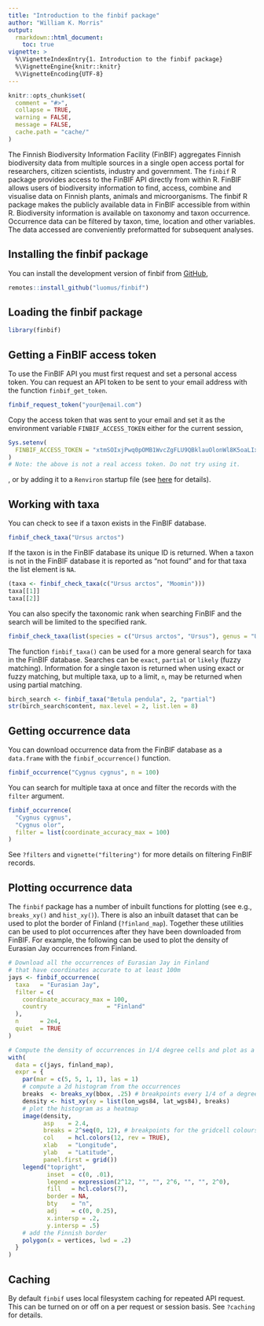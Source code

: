 ```yaml
---
title: "Introduction to the finbif package"
author: "William K. Morris"
output: 
  rmarkdown::html_document:
    toc: true
vignette: >
  %\VignetteIndexEntry{1. Introduction to the finbif package}
  %\VignetteEngine{knitr::knitr}
  %\VignetteEncoding{UTF-8}
---
```


```r
knitr::opts_chunk$set(
  comment = "#>",
  collapse = TRUE,
  warning = FALSE,
  message = FALSE,
  cache.path = "cache/"
)
```
The Finnish Biodiversity Information Facility (FinBIF) aggregates Finnish
biodiversity data from multiple sources in a single open access portal for
researchers, citizen scientists, industry and government. The `finbif` R
package provides access to the FinBIF API directly from within R. FinBIF allows
users of biodiversity information to find, access, combine and visualise data on
Finnish plants, animals and microorganisms. The finbif R package makes the
publicly available data in FinBIF accessible from within R. Biodiversity
information is available on taxonomy and taxon occurrence. Occurrence data can
be filtered by taxon, time, location and other variables. The data accessed are
conveniently preformatted for subsequent analyses.

## Installing the finbif package
You can install the development version of finbif from
[GitHub](https://github.com),
```r
remotes::install_github("luomus/finbif")
```

## Loading the finbif package
```r
library(finbif)
```

## Getting a FinBIF access token
To use the FinBIF API you must first request and set a personal access token.
You can request an API token to be sent to your email address with the function
`finbif_get_token`.
```r
finbif_request_token("your@email.com")
```

Copy the access token that was sent to your email and set it as the environment
variable `FINBIF_ACCESS_TOKEN` either for the current session,
```r
Sys.setenv(
  FINBIF_ACCESS_TOKEN = "xtmSOIxjPwq0pOMB1WvcZgFLU9QBklauOlonWl8K5oaLIx8RniJLrvcJU4v9H7Et"
)
# Note: the above is not a real access token. Do not try using it.
```
, or by adding it to a `Renviron` startup file (see
[here](https://rviews.rstudio.com/2017/04/19/r-for-enterprise-understanding-r-s-startup/)
for details).

## Working with taxa
You can check to see if a taxon exists in the FinBIF database.
```r
finbif_check_taxa("Ursus arctos")
```

If the taxon is in the FinBIF database its unique ID is returned. When a taxon
is not in the FinBIF database it is reported as "not found" and for that taxa
the list element is `NA`.
```r
(taxa <- finbif_check_taxa(c("Ursus arctos", "Moomin")))
taxa[[1]]
taxa[[2]]
```

You can also specify the taxonomic rank when searching FinBIF and the search
will be limited to the specified rank.
```r
finbif_check_taxa(list(species = c("Ursus arctos", "Ursus"), genus = "Ursus"))
```

The function `finbif_taxa()` can be used for a more general search for taxa in 
the FinBIF database. Searches can be `exact`, `partial` or `likely` (fuzzy
matching). Information for a single taxon is returned when using exact or fuzzy
matching, but multiple taxa, up to a limit, `n`, may be returned when using
partial matching.
```r
birch_search <- finbif_taxa("Betula pendula", 2, "partial")
str(birch_search$content, max.level = 2, list.len = 8)
```

## Getting occurrence data
You can download occurrence data from the FinBIF database as a `data.frame` with
the `finbif_occurrence()` function.
```r
finbif_occurrence("Cygnus cygnus", n = 100)
```

You can search for multiple taxa at once and filter the records with the
`filter` argument.
```r
finbif_occurrence(
  "Cygnus cygnus", 
  "Cygnus olor",
  filter = list(coordinate_accuracy_max = 100)
)
```

See `?filters` and `vignette("filtering")` for more details on filtering FinBIF
records.

## Plotting occurrence data
The `finbif` package has a number of inbuilt functions for plotting (see e.g.,
`breaks_xy()` and `hist_xy()`). There is also an inbuilt dataset that can be
used to plot the border of Finland (`?finland_map`). Together these utilities
can be used to plot occurrences after they have been downloaded from FinBIF. For
example, the following can be used to plot the density of Eurasian Jay
occurrences from Finland.
```r
# Download all the occurrences of Eurasian Jay in Finland
# that have coordinates accurate to at least 100m
jays <- finbif_occurrence(
  taxa   = "Eurasian Jay",
  filter = c(
    coordinate_accuracy_max = 100,
    country                 = "Finland"
  ),
  n      = 2e4,
  quiet  = TRUE
)
```

```r
# Compute the density of occurrences in 1/4 degree cells and plot as a heatmap
with(
  data = c(jays, finland_map),
  expr = {
    par(mar = c(5, 5, 1, 1), las = 1)
    # compute a 2d histogram from the occurrences
    breaks  <- breaks_xy(bbox, .25) # breakpoints every 1/4 of a degree
    density <- hist_xy(xy = list(lon_wgs84, lat_wgs84), breaks)
    # plot the histogram as a heatmap
    image(density,
          asp    = 2.4,
          breaks = 2^seq(0, 12), # breakpoints for the gridcell colours
          col    = hcl.colors(12, rev = TRUE),
          xlab   = "Longitude",
          ylab   = "Latitude",
          panel.first = grid())
    legend("topright",
           inset  = c(0, .01),
           legend = expression(2^12, "", "", 2^6, "", "", 2^0),
           fill   = hcl.colors(7),
           border = NA,
           bty    = "n",
           adj    = c(0, 0.25), 
           x.intersp = .2,
           y.intersp = .5)
    # add the Finnish border
    polygon(x = vertices, lwd = .2)
  }
)
```

## Caching
By default `finbif` uses local filesystem caching for repeated API request. This
can be turned on or off on a per request or session basis. See `?caching` for
details.
